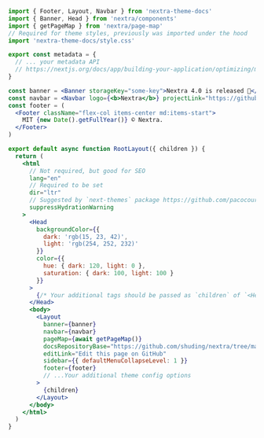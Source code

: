 ```jsx filename="app/layout.jsx"
import { Footer, Layout, Navbar } from 'nextra-theme-docs'
import { Banner, Head } from 'nextra/components'
import { getPageMap } from 'nextra/page-map'
// Required for theme styles, previously was imported under the hood
import 'nextra-theme-docs/style.css'

export const metadata = {
  // ... your metadata API
  // https://nextjs.org/docs/app/building-your-application/optimizing/metadata
}

const banner = <Banner storageKey="some-key">Nextra 4.0 is released 🎉</Banner>
const navbar = <Navbar logo={<b>Nextra</b>} projectLink="https://github.com/shuding/nextra" />
const footer = (
  <Footer className="flex-col items-center md:items-start">
    MIT {new Date().getFullYear()} © Nextra.
  </Footer>
)

export default async function RootLayout({ children }) {
  return (
    <html
      // Not required, but good for SEO
      lang="en"
      // Required to be set
      dir="ltr"
      // Suggested by `next-themes` package https://github.com/pacocoursey/next-themes#with-app
      suppressHydrationWarning
    >
      <Head
        backgroundColor={{
          dark: 'rgb(15, 23, 42)',
          light: 'rgb(254, 252, 232)'
        }}
        color={{
          hue: { dark: 120, light: 0 },
          saturation: { dark: 100, light: 100 }
        }}
      >
        {/* Your additional tags should be passed as `children` of `<Head>` element */}
      </Head>
      <body>
        <Layout
          banner={banner}
          navbar={navbar}
          pageMap={await getPageMap()}
          docsRepositoryBase="https://github.com/shuding/nextra/tree/main/docs"
          editLink="Edit this page on GitHub"
          sidebar={{ defaultMenuCollapseLevel: 1 }}
          footer={footer}
          // ...Your additional theme config options
        >
          {children}
        </Layout>
      </body>
    </html>
  )
}
```
